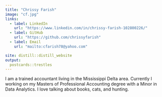 ```yaml
---
title: "Chrissy Farish"
image: "cf.jpg"
links:
  - label: LinkedIn
    url: "https://www.linkedin.com/in/chrissy-farish-102800226/"
  - label: GitHub
    url: "https://github.com/chrissyfarish"
  - label: Email
    url: "mailto:cfarish78@yahoo.com"

site: distill::distill_website
output:
  postcards::trestles
---
```



I am a trained accountant living in the Mississippi Delta area. 
Currently I working on my Masters of Professional Accounting degree with a Minor in Data Analytics. I love talking about books, cats, and hunting.

